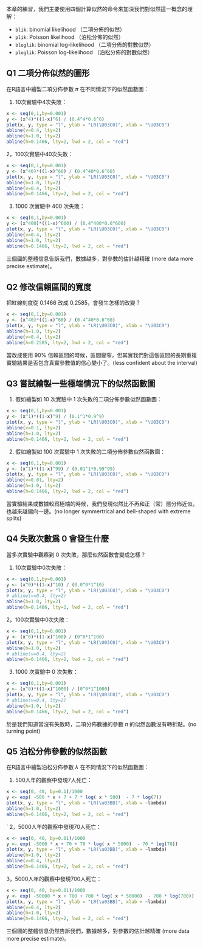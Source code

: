 

本章的練習，我們主要使用四個計算似然的命令來加深我們對似然這一概念的理解：

- `blik`: binomial likelihood （二項分佈的似然）
- `plik`: Poisson likelihood （泊松分佈的似然）
- `bloglik`: binomial log-likelihood （二項分佈的對數似然）
- `ploglik`: Poisson log-likelihood （泊松分佈的對數似然）


## Q1 二項分佈似然的圖形

在R語言中繪製二項分佈參數 $\pi$ 在不同情況下的似然函數圖： 


1. 10次實驗中4次失敗：

```r
x <- seq(0,1,by=0.001)
y <- (x^4)*((1-x)^6) / (0.4^4*0.6^6)
plot(x, y, type = "l", ylab = "LR(\U03C0)", xlab = "\U03C0")
abline(v=0.4, lty=2)
abline(h=1.0, lty=2)
abline(h=0.1466, lty=2, lwd = 2, col = "red")
```

2，100次實驗中40次失敗：

```r
x <- seq(0,1,by=0.001)
y <- (x^40)*((1-x)^60) / (0.4^40*0.6^60)
plot(x, y, type = "l", ylab = "LR(\U03C0)", xlab = "\U03C0")
abline(h=1.0, lty=2)
abline(v=0.4, lty=2)
abline(h=0.1466, lty=2, lwd = 2, col = "red")

```

3. 1000 次實驗中 400 次失敗：

```r
x <- seq(0,1,by=0.001)
y <- (x^400)*((1-x)^600) / (0.4^400*0.6^600)
plot(x, y, type = "l", ylab = "LR(\U03C0)", xlab = "\U03C0")
abline(v=0.4, lty=2)
abline(h=1.0, lty=2)
abline(h=0.1466, lty=2, lwd = 2, col = "red")
```


三個圖的整體信息告訴我們，數據越多，對參數的估計越精確 (more data more precise estimate)。


## Q2 修改信賴區間的寬度

把紅線刻度從 0.1466 改成 0.2585，會發生怎樣的改變？


```r
x <- seq(0,1,by=0.001)
y <- (x^40)*((1-x)^60) / (0.4^40*0.6^60)
plot(x, y, type = "l", ylab = "LR(\U03C0)", xlab = "\U03C0")
abline(h=1.0, lty=2)
abline(v=0.4, lty=2)
abline(h=0.2585, lty=2, lwd = 2, col = "red")
```
當改成使用 90% 信賴區間的時候，區間變窄，但其實我們對這個區間的長期重複實驗結果是否包含真實參數值的信心變小了。(less confident about the interval)

## Q3 嘗試繪製一些極端情況下的似然函數圖

1. 假如繪製如 10 次實驗中 1 次失敗的二項分佈參數似然函數圖：

```r
x <- seq(0,1,by=0.001)
y <- (x^1)*((1-x)^9) / (0.1^1*0.9^9)
plot(x, y, type = "l", ylab = "LR(\U03C0)", xlab = "\U03C0")
abline(v=0.1, lty=2)
abline(h=1.0, lty=2)
abline(h=0.1466, lty=2, lwd = 2, col = "red")
```
2. 假如繪製如 100 次實驗中 1 次失敗的二項分佈參數似然函數圖：

```r
x <- seq(0,1,by=0.001)
y <- (x^1)*((1-x)^99) / (0.01^1*0.99^99)
plot(x, y, type = "l", ylab = "LR(\U03C0)", xlab = "\U03C0")
abline(v=0.01, lty=2)
abline(h=1.0, lty=2)
abline(h=0.1466, lty=2, lwd = 2, col = "red")
```

當實驗結果或數據較爲極端的時候，我們發現似然比不再和正（常）態分佈近似，也越來越偏向一邊。(no longer symmertrical and bell-shaped with extreme splits)


## Q4 失敗次數爲 0 會發生什麼


當多次實驗中觀察到 0 次失敗，那麼似然函數會變成怎樣？




1. 10次實驗中0次失敗：

```r
x <- seq(0,1,by=0.001)
y <- (x^0)*((1-x)^10) / (0.0^0*1^10)
plot(x, y, type = "l", ylab = "LR(\U03C0)", xlab = "\U03C0")
# abline(v=0.4, lty=2)
abline(h=1.0, lty=2)
abline(h=0.1466, lty=2, lwd = 2, col = "red")
```

2，100次實驗中0次失敗：

```r
x <- seq(0,1,by=0.001)
y <- (x^0)*((1-x)^100) / (0^0*1^100)
plot(x, y, type = "l", ylab = "LR(\U03C0)", xlab = "\U03C0")
abline(h=1.0, lty=2)
# abline(v=0.4, lty=2)
abline(h=0.1466, lty=2, lwd = 2, col = "red")

```

3. 1000 次實驗中 0 次失敗：

```r
x <- seq(0,1,by=0.001)
y <- (x^0)*((1-x)^1000) / (0^0*1^1000)
plot(x, y, type = "l", ylab = "LR(\U03C0)", xlab = "\U03C0")
# abline(v=0.4, lty=2)
abline(h=1.0, lty=2)
abline(h=0.1466, lty=2, lwd = 2, col = "red")
```

於是我們知道當沒有失敗時，二項分佈數據的參數 $\pi$ 的似然函數沒有轉折點。(no turning point)


## Q5 泊松分佈參數的似然函數


在R語言中繪製泊松分佈參數 $\lambda$ 在不同情況下的似然函數圖： 


1. 500人年的觀察中發現7人死亡：

```r
x <- seq(0, 40, by=0.1)/1000
y <- exp( -500 * x + 7 + 7 * log( x * 500)  - 7 * log(7))
plot(x, y, type = "l", ylab = "LR(\u03BB)", xlab = ~lambda)
abline(h=1.0, lty=2)
abline(h=0.1466, lty=2, lwd = 2, col = "red")
```
`
2，5000人年的觀察中發現70人死亡：

```r
x <- seq(0, 40, by=0.01)/1000
y <- exp( -5000 * x + 70 + 70 * log( x * 5000)  - 70 * log(70))
plot(x, y, type = "l", ylab = "LR(\u03BB)", xlab = ~lambda)
abline(h=1.0, lty=2)
abline(v=0.4, lty=2)
abline(h=0.1466, lty=2, lwd = 2, col = "red")

```

3，5000人年的觀察中發現700人死亡：

```r
x <- seq(0, 40, by=0.01)/1000
y <- exp( -50000 * x + 700 + 700 * log( x * 50000)  - 700 * log(700))
plot(x, y, type = "l", ylab = "LR(\u03BB)", xlab = ~lambda)
abline(v=0.4, lty=2)
abline(h=1.0, lty=2)
abline(h=0.1466, lty=2, lwd = 2, col = "red")
```


三個圖的整體信息仍然告訴我們，數據越多，對參數的估計越精確 (more data more precise estimate)。

